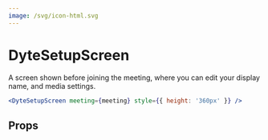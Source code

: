 ```yaml
---
image: /svg/icon-html.svg
---
```


# DyteSetupScreen

A screen shown before joining the meeting, where you can edit your display name,
and media settings.

```jsx live
<DyteSetupScreen meeting={meeting} style={{ height: '360px' }} />
```

## Props

<PropsTable of="dyte-setup-screen" />
